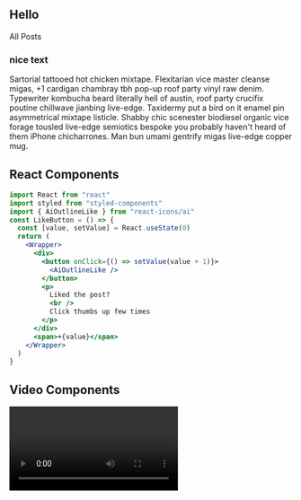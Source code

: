 


<section className="mdx-page">

<h1>Hello</h1>
<Link to="/posts" className="btn center-btn">
    All Posts
</Link>

<div className="nice-text">

<h3>nice text</h3>
<FiInfo className="nice-text-icon"></FiInfo>
Sartorial tattooed hot chicken mixtape. Flexitarian 
vice master cleanse migas, +1 cardigan chambray 
tbh pop-up roof party vinyl raw denim. Typewriter 
kombucha beard literally hell of austin, roof party 
crucifix poutine chillwave jianbing live-edge. 
Taxidermy put a bird on it enamel pin asymmetrical 
mixtape listicle. Shabby chic scenester biodiesel 
organic vice forage tousled live-edge semiotics 
bespoke you probably haven't heard of them iPhone chicharrones.
 Man bun umami gentrify migas live-edge copper mug.
</div>

<h2> React Components </h2>

<Counter />

```jsx
import React from "react"
import styled from "styled-components"
import { AiOutlineLike } from "react-icons/ai"
const LikeButton = () => {
  const [value, setValue] = React.useState(0)
  return (
    <Wrapper>
      <div>
        <button onClick={() => setValue(value + 1)}>
          <AiOutlineLike />
        </button>
        <p>
          Liked the post?
          <br />
          Click thumbs up few times
        </p>
      </div>
      <span>+{value}</span>
    </Wrapper>
  )
}

```

<LikeButton />

<h2>Video Components</h2>
<RegVideo />
<Video />

</section>